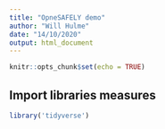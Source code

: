 ```yaml
---
title: "OpneSAFELY demo"
author: "Will Hulme"
date: "14/10/2020"
output: html_document
---
```


```r
knitr::opts_chunk$set(echo = TRUE)

```

## Import libraries measures

```r
library('tidyverse')
```

